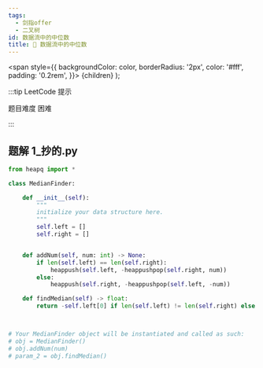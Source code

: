 ```yaml
---
tags:
  - 剑指offer
  - 二叉树
id: 数据流中的中位数
title: 🔴 数据流中的中位数
---
```


  <span
    style={{
      backgroundColor: color,
      borderRadius: '2px',
      color: '#fff',
      padding: '0.2rem',
    }}>
    {children}
  </span>
);

:::tip LeetCode 提示

题目难度 <Highlight color="#ff375f">困难</Highlight>

:::

## 题解 1_抄的.py

```py
from heapq import *

class MedianFinder:

    def __init__(self):
        """
        initialize your data structure here.
        """
        self.left = []
        self.right = []


    def addNum(self, num: int) -> None:
        if len(self.left) == len(self.right):
            heappush(self.left, -heappushpop(self.right, num))
        else:
            heappush(self.right, -heappushpop(self.left, -num))

    def findMedian(self) -> float:
        return -self.left[0] if len(self.left) != len(self.right) else (self.right[0]-self.left[0])/2



# Your MedianFinder object will be instantiated and called as such:
# obj = MedianFinder()
# obj.addNum(num)
# param_2 = obj.findMedian()
```


